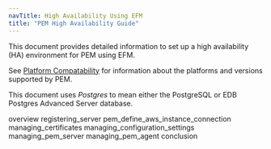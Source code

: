 ```yaml
---
navTitle: High Availability Using EFM
title: "PEM High Availability Guide"
---
```


This document provides detailed information to set up a high availability (HA) environment for PEM using EFM.

See [Platform Compatability](https://www.enterprisedb.com/services-support/edb-supported-products-and-platforms#pem) for information about the platforms and versions supported by PEM.

This document uses *Postgres* to mean either the PostgreSQL or EDB Postgres Advanced Server database.

<div class="toctree" maxdepth="3">

overview registering_server pem_define_aws_instance_connection managing_certificates managing_configuration_settings managing_pem_server managing_pem_agent conclusion

</div>
